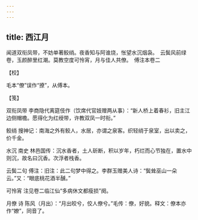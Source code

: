 ```yaml
---
---
---
```

title: 西江月
---







闻道双衔凤带，不妨单著鲛绡。夜香知与阿谁烧，怅望水沉烟袅。　云鬓风前绿卷，玉颜醉里红潮。莫教空度可怜宵，月与佳人共僚。　傅注本卷二





【校】


毛本“僚”误作“撩”，从傅本。





【笺】


双衔凤带 李商隐代离筵伎作（饮席代官妓赠两从事）：“新人桥上着春衫，旧主江边侧帽檐。愿得化为红绶带，许教双凤一时衔。”

鲛绡 搜神记：南海之外有鲛人，水居，亦谓之泉客。织轻绡于泉室，出以卖之，价千金。

水沉 南史 林邑国传：沉水香者，土人斫断，积以岁年，朽烂而心节独在，置水中则沉，故名曰沉香。次浮者栈香。

云鬓二句 傅注：旧注：此二句梦中得之。李群玉赠美人诗：“鬓耸巫山一朵云。”又：“眼底桃花酒半醺。”

可怜宵 注见卷二临江仙“多病休文都瘦损”阕。

月僚 诗 陈风（月出）：“月出皎兮，佼人僚兮。”毛传：僚，好貌。释文：僚本亦作“嫽”，同音了。